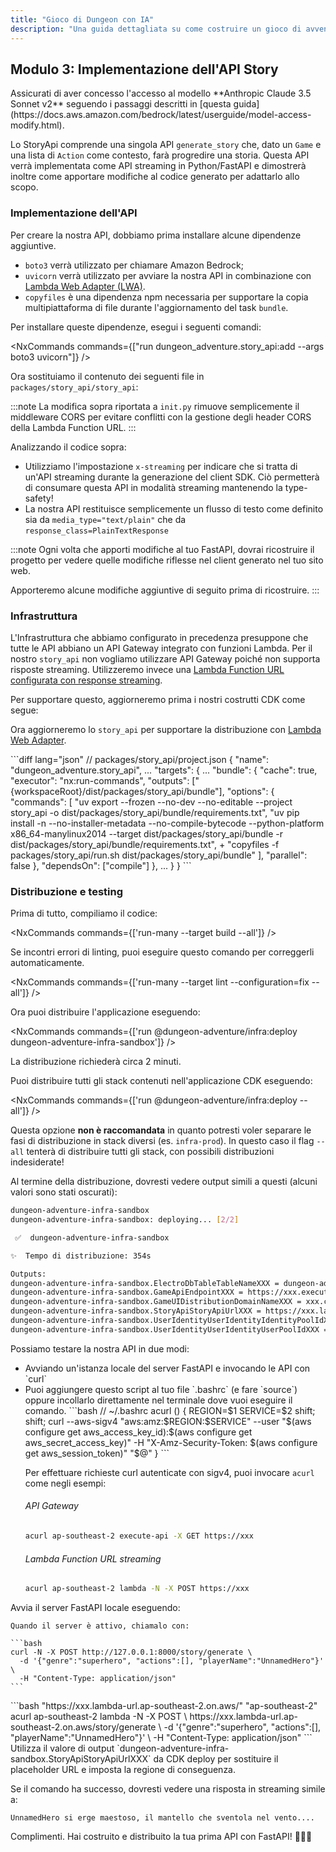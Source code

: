 ```yaml
---
title: "Gioco di Dungeon con IA"
description: "Una guida dettagliata su come costruire un gioco di avventura dungeon alimentato da IA utilizzando il plugin @aws/nx-plugin."
---
```






## Modulo 3: Implementazione dell'API Story

<Aside type="caution">
Assicurati di aver concesso l'accesso al modello **Anthropic Claude 3.5 Sonnet v2** seguendo i passaggi descritti in [questa guida](https://docs.aws.amazon.com/bedrock/latest/userguide/model-access-modify.html).
</Aside>

Lo StoryApi comprende una singola API `generate_story` che, dato un `Game` e una lista di `Action` come contesto, farà progredire una storia. Questa API verrà implementata come API streaming in Python/FastAPI e dimostrerà inoltre come apportare modifiche al codice generato per adattarlo allo scopo.

### Implementazione dell'API

Per creare la nostra API, dobbiamo prima installare alcune dipendenze aggiuntive.

- `boto3` verrà utilizzato per chiamare Amazon Bedrock;
- `uvicorn` verrà utilizzato per avviare la nostra API in combinazione con [Lambda Web Adapter (LWA)](https://github.com/awslabs/aws-lambda-web-adapter).
- `copyfiles` è una dipendenza npm necessaria per supportare la copia multipiattaforma di file durante l'aggiornamento del task `bundle`.

Per installare queste dipendenze, esegui i seguenti comandi:

<NxCommands commands={["run dungeon_adventure.story_api:add --args boto3 uvicorn"]} />
<InstallCommand pkg="copyfiles" dev />

Ora sostituiamo il contenuto dei seguenti file in `packages/story_api/story_api`:

<Tabs>
<TabItem label="main.py">
<E2ECode path="dungeon-adventure/3/main.py.template" lang="python" />
</TabItem>
<TabItem label="init.py">
<E2ECode path="dungeon-adventure/3/init.py.template" lang="python" />

:::note
La modifica sopra riportata a `init.py` rimuove semplicemente il middleware CORS per evitare conflitti con la gestione degli header CORS della Lambda Function URL.
:::

</TabItem>
</Tabs>

Analizzando il codice sopra:

- Utilizziamo l'impostazione `x-streaming` per indicare che si tratta di un'API streaming durante la generazione del client SDK. Ciò permetterà di consumare questa API in modalità streaming mantenendo la type-safety!
- La nostra API restituisce semplicemente un flusso di testo come definito sia da `media_type="text/plain"` che da `response_class=PlainTextResponse`

:::note
Ogni volta che apporti modifiche al tuo FastAPI, dovrai ricostruire il progetto per vedere quelle modifiche riflesse nel client generato nel tuo sito web.

Apporteremo alcune modifiche aggiuntive di seguito prima di ricostruire.
:::

### Infrastruttura

L'<Link path="get_started/tutorials/dungeon-game/1#game-ui-infrastructure">Infrastruttura che abbiamo configurato in precedenza</Link> presuppone che tutte le API abbiano un API Gateway integrato con funzioni Lambda. Per il nostro `story_api` non vogliamo utilizzare API Gateway poiché non supporta risposte streaming. Utilizzeremo invece una [Lambda Function URL configurata con response streaming](https://docs.aws.amazon.com/lambda/latest/dg/configuration-response-streaming.html).

Per supportare questo, aggiorneremo prima i nostri costrutti CDK come segue:

<Tabs>
<TabItem label="story-api.ts">
<E2ECode path="dungeon-adventure/3/story-api.ts.template" lang="typescript" />
</TabItem>
<TabItem label="application-stack.ts">
<E2EDiff before="dungeon-adventure/2/stacks/application-stack.ts.template" after="dungeon-adventure/3/application-stack.ts.template" lang="typescript" />
</TabItem>
</Tabs>

Ora aggiorneremo lo `story_api` per supportare la distribuzione con [Lambda Web Adapter](https://github.com/awslabs/aws-lambda-web-adapter).

<Tabs>
<TabItem label="run.sh">
<E2ECode path="dungeon-adventure/3/run.sh.template" lang="bash" />
</TabItem>
<TabItem label="project.json">
```diff lang="json"
// packages/story_api/project.json
{
  "name": "dungeon_adventure.story_api",
  ...
  "targets": {
    ...
    "bundle": {
      "cache": true,
      "executor": "nx:run-commands",
      "outputs": ["{workspaceRoot}/dist/packages/story_api/bundle"],
      "options": {
        "commands": [
          "uv export --frozen --no-dev --no-editable --project story_api -o dist/packages/story_api/bundle/requirements.txt",
          "uv pip install -n --no-installer-metadata --no-compile-bytecode --python-platform x86_64-manylinux2014 --target dist/packages/story_api/bundle -r dist/packages/story_api/bundle/requirements.txt",
+          "copyfiles -f packages/story_api/run.sh dist/packages/story_api/bundle"
        ],
        "parallel": false
      },
      "dependsOn": ["compile"]
    },
    ...
  }
}
```
</TabItem>
</Tabs>

### Distribuzione e testing

Prima di tutto, compiliamo il codice:

<NxCommands commands={['run-many --target build --all']} />

<Aside type="tip">
Se incontri errori di linting, puoi eseguire questo comando per correggerli automaticamente.

<NxCommands commands={['run-many --target lint --configuration=fix --all']} />
</Aside>

Ora puoi distribuire l'applicazione eseguendo:

<NxCommands commands={['run @dungeon-adventure/infra:deploy dungeon-adventure-infra-sandbox']} />

La distribuzione richiederà circa 2 minuti.

<Drawer title="Comando di distribuzione" trigger="Puoi anche distribuire tutti gli stack contemporaneamente. Clicca qui per dettagli.">

Puoi distribuire tutti gli stack contenuti nell'applicazione CDK eseguendo:

<NxCommands commands={['run @dungeon-adventure/infra:deploy --all']} />

Questa opzione **non è raccomandata** in quanto potresti voler separare le fasi di distribuzione in stack diversi (es. `infra-prod`). In questo caso il flag `--all` tenterà di distribuire tutti gli stack, con possibili distribuzioni indesiderate!

</Drawer>

Al termine della distribuzione, dovresti vedere output simili a questi (alcuni valori sono stati oscurati):

```bash
dungeon-adventure-infra-sandbox
dungeon-adventure-infra-sandbox: deploying... [2/2]

 ✅  dungeon-adventure-infra-sandbox

✨  Tempo di distribuzione: 354s

Outputs:
dungeon-adventure-infra-sandbox.ElectroDbTableTableNameXXX = dungeon-adventure-infra-sandbox-ElectroDbTableXXX-YYY
dungeon-adventure-infra-sandbox.GameApiEndpointXXX = https://xxx.execute-api.region.amazonaws.com/prod/
dungeon-adventure-infra-sandbox.GameUIDistributionDomainNameXXX = xxx.cloudfront.net
dungeon-adventure-infra-sandbox.StoryApiStoryApiUrlXXX = https://xxx.lambda-url.ap-southeast-2.on.aws/
dungeon-adventure-infra-sandbox.UserIdentityUserIdentityIdentityPoolIdXXX = region:xxx
dungeon-adventure-infra-sandbox.UserIdentityUserIdentityUserPoolIdXXX = region_xxx
```

Possiamo testare la nostra API in due modi:
<ul>
<li>Avviando un'istanza locale del server FastAPI e invocando le API con `curl`</li>
<li>
<Drawer title="Curl abilitato Sigv4" trigger="Chiamare l'API distribuita usando curl abilitato per sigv4 direttamente">
Puoi aggiungere questo script al tuo file `.bashrc` (e fare `source`) oppure incollarlo direttamente nel terminale dove vuoi eseguire il comando.
```bash
// ~/.bashrc
acurl () {
    REGION=$1
    SERVICE=$2
    shift; shift;
    curl --aws-sigv4 "aws:amz:$REGION:$SERVICE" --user "$(aws configure get aws_access_key_id):$(aws configure get aws_secret_access_key)" -H "X-Amz-Security-Token: $(aws configure get aws_session_token)" "$@"
}
```

Per effettuare richieste curl autenticate con sigv4, puoi invocare `acurl` come negli esempi:

###### API Gateway
```bash
acurl ap-southeast-2 execute-api -X GET https://xxx
```

###### Lambda Function URL streaming
```bash
acurl ap-southeast-2 lambda -N -X POST https://xxx
```
</Drawer>
</li>
</ul>

<Tabs>
  <TabItem label="Locale">
  Avvia il server FastAPI locale eseguendo:
    <NxCommands commands={["run dungeon_adventure.story_api:serve"]} />

    Quando il server è attivo, chiamalo con:
    
    ```bash
    curl -N -X POST http://127.0.0.1:8000/story/generate \
      -d '{"genre":"superhero", "actions":[], "playerName":"UnnamedHero"}' \
      -H "Content-Type: application/json"
    ```
  </TabItem>
  <TabItem label="Distribuito">
```bash "https://xxx.lambda-url.ap-southeast-2.on.aws/" "ap-southeast-2"
acurl ap-southeast-2 lambda -N -X POST \
  https://xxx.lambda-url.ap-southeast-2.on.aws/story/generate \
  -d '{"genre":"superhero", "actions":[], "playerName":"UnnamedHero"}' \
  -H "Content-Type: application/json"
```
    <Aside type="caution">
    Utilizza il valore di output `dungeon-adventure-infra-sandbox.StoryApiStoryApiUrlXXX` da CDK deploy per sostituire il placeholder URL e imposta la regione di conseguenza.
    </Aside>
  </TabItem>
</Tabs>

Se il comando ha successo, dovresti vedere una risposta in streaming simile a:

```
UnnamedHero si erge maestoso, il mantello che sventola nel vento....
```

Complimenti. Hai costruito e distribuito la tua prima API con FastAPI! 🎉🎉🎉